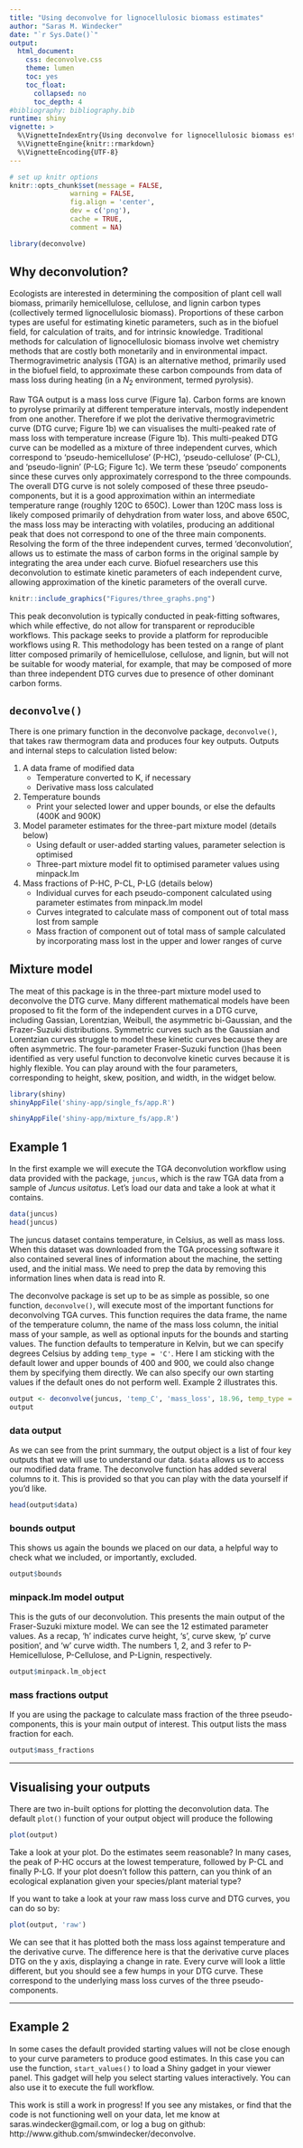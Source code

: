 ```yaml
---
title: "Using deconvolve for lignocellulosic biomass estimates"
author: "Saras M. Windecker"
date: "`r Sys.Date()`"
output:
  html_document:
    css: deconvolve.css
    theme: lumen
    toc: yes
    toc_float:
      collapsed: no
      toc_depth: 4
#bibliography: bibliography.bib
runtime: shiny
vignette: >
  %\VignetteIndexEntry{Using deconvolve for lignocellulosic biomass estimates}
  %\VignetteEngine{knitr::rmarkdown}
  %\VignetteEncoding{UTF-8}
---
```


```r
# set up knitr options
knitr::opts_chunk$set(message = FALSE,
               warning = FALSE,
               fig.align = 'center',
               dev = c('png'),
               cache = TRUE,
               comment = NA)
```

```r
library(deconvolve)
```

## Why deconvolution?

Ecologists are interested in determining the composition of plant cell wall biomass, primarily hemicellulose, cellulose, and lignin carbon types (collectively termed lignocellulosic biomass). Proportions of these carbon types are useful for estimating kinetic parameters, such as in the biofuel field, for calculation of traits, and for intrinsic knowledge. Traditional methods for calculation of lignocellulosic biomass involve wet chemistry methods that are costly both monetarily and in environmental impact. Thermogravimetric analysis (TGA) is an alternative method, primarily used in the biofuel field, to approximate these carbon compounds from data of mass loss during heating (in a $N_2$ environment, termed pyrolysis). 

Raw TGA output is a mass loss curve (Figure 1a). Carbon forms are known to pyrolyse primarily at different temperature intervals, mostly independent from one another. Therefore if we plot the derivative thermogravimetric curve (DTG curve; Figure 1b) we can visualises the multi-peaked rate of mass loss with temperature increase (Figure 1b). This multi-peaked DTG curve can be modelled as a mixture of three independent curves, which correspond to 'pseudo-hemicellulose' (P-HC), 'pseudo-cellulose' (P-CL), and 'pseudo-lignin' (P-LG; Figure 1c). We term these 'pseudo' components since these curves only approximately correspond to the three compounds. The overall DTG curve is not solely composed of these three pseudo-components, but it is a good approximation within an intermediate temperature range (roughly 120C to 650C). Lower than 120C mass loss is likely composed primarily of dehydration from water loss, and above 650C, the mass loss may be interacting with volatiles, producing an additional peak that does not correspond to one of the three main components. Resolving the form of the three independent curves, termed 'deconvolution', allows us to estimate the mass of carbon forms in the original sample by integrating the area under each curve. Biofuel researchers use this deconvolution to estimate kinetic parameters of each independent curve, allowing approximation of the kinetic parameters of the overall curve. 

```r
knitr::include_graphics("Figures/three_graphs.png")
```

This peak deconvolution is typically conducted in peak-fitting softwares, which while effective, do not allow for transparent or reproducible workflows. This package seeks to provide a platform for reproducible workflows using R. This methodology has been tested on a range of plant litter composed primarily of hemicellulose, cellulose, and lignin, but will not be suitable for woody material, for example, that may be composed of more than three independent DTG curves due to presence of other dominant carbon forms. 

## `deconvolve()`

There is one primary function in the deconvolve package, `deconvolve()`, that takes raw thermogram data and produces four key outputs. Outputs and internal steps to calculation listed below: 

1. A data frame of modified data
    - Temperature converted to K, if necessary
    - Derivative mass loss calculated
2. Temperature bounds
    - Print your selected lower and upper bounds, or else the defaults (400K and 900K)
3. Model parameter estimates for the three-part mixture model (details below)
    - Using default or user-added starting values, parameter selection is optimised
    - Three-part mixture model fit to optimised parameter values using minpack.lm
4. Mass fractions of P-HC, P-CL, P-LG (details below)
    - Individual curves for each pseudo-component calculated using parameter estimates from minpack.lm model
    - Curves integrated to calculate mass of component out of total mass lost from sample
    - Mass fraction of component out of total mass of sample calculated by incorporating mass lost in the upper and lower ranges of curve

## Mixture model

The meat of this package is in the three-part mixture model used to deconvolve the DTG curve. Many different mathematical models have been proposed to fit the form of the independent curves in a DTG curve, including Gassian, Lorentzian, Weibull, the asymmetric bi-Gaussian, and the Frazer-Suzuki distributions. Symmetric curves such as the Gaussian and Lorentzian curves struggle to model these kinetic curves because they are often asymmetric. The four-parameter Fraser-Suzuki function (\ref{single-fs})has been identified as very useful function to deconvolve kinetic curves because it is highly flexible. You can play around with the four parameters, corresponding to height, skew, position, and width, in the widget below. 

\begin{equation}
\label{single-fs}
\frac{d\alpha}{dT} = h\ exp\bigg\{-\frac{ln2}{s^2}\Big[ln\Big(1 + 2s \frac{T- p}{w}\Big)\Big]^2\bigg\}
\end{equation}


```r
library(shiny)
shinyAppFile('shiny-app/single_fs/app.R')
```

\begin{equation}
\label{mixture-fs}
\frac{d\alpha}{dT}_{total} = \sum\limits_{i=1}^3 \frac{d\alpha}{dT}_{i}
\end{equation}

```r
shinyAppFile('shiny-app/mixture_fs/app.R')
```

## Example 1

In the first example we will execute the TGA deconvolution workflow using data provided with the package, `juncus`, which is the raw TGA data from a sample of _Juncus usitatus_. Let's load our data and take a look at what it contains. 

``` r
data(juncus)
head(juncus)
```

The juncus dataset contains temperature, in Celsius, as well as mass loss. When this dataset was downloaded from the TGA processing software it also contained several lines of information about the machine, the setting used, and the initial mass. We need to prep the data by removing this information lines when data is read into R. 

The deconvolve package is set up to be as simple as possible, so one function, `deconvolve()`, will execute most of the important functions for deconvolving TGA curves. This function requires the data frame, the name of the temperature column, the name of the mass loss column, the initial mass of your sample, as well as optional inputs for the bounds and starting values. The function defaults to temperature in Kelvin, but we can specify degrees Celsius by adding `temp_type = 'C'`. Here I am sticking with the default lower and upper bounds of 400 and 900, we could also change them by specifying them directly. We can also specify our own starting values if the default ones do not perform well. Example 2 illustrates this. 

```r
output <- deconvolve(juncus, 'temp_C', 'mass_loss', 18.96, temp_type = 'C')
output
```

### data output
As we can see from the print summary, the output object is a list of four key outputs that we will use to understand our data. `$data` allows us to access our modified data frame. The deconvolve function has added several columns to it. This is provided so that you can play with the data yourself if you'd like.

```r
head(output$data)
```

### bounds output
This shows us again the bounds we placed on our data, a helpful way to check what we included, or importantly, excluded.

```r
output$bounds
```

### minpack.lm model output
This is the guts of our deconvolution. This presents the main output of the Fraser-Suzuki mixture model. We can see the 12 estimated parameter values. As a recap, 'h' indicates curve height, 's', curve skew, 'p' curve position', and 'w' curve width. The numbers 1, 2, and 3 refer to P-Hemicellulose, P-Cellulose, and P-Lignin, respectively.

```r
output$minpack.lm_object
```

### mass fractions output
If you are using the package to calculate mass fraction of the three pseudo-components, this is your main output of interest. This output lists the mass fraction for each.

```r
output$mass_fractions
```

<hr>

## Visualising your outputs
There are two in-built options for plotting the deconvolution data. The default `plot()` function of your output object will produce the following

```r
plot(output)
```

Take a look at your plot. Do the estimates seem reasonable? In many cases, the peak of P-HC occurs at the lowest temperature, followed by P-CL and finally P-LG. If your plot doesn't follow this pattern, can you think of an ecological explanation given your species/plant material type?

If you want to take a look at your raw mass loss curve and DTG curves, you can do so by:

```r
plot(output, 'raw')
```

We can see that it has plotted both the mass loss against temperature and the derivative curve. The difference here is that the derivative curve places DTG on the y axis, displaying a change in rate. Every curve will look a little different, but you should see a few humps in your DTG curve. These correspond to the underlying mass loss curves of the three pseudo-components.


<hr>

## Example 2

In some cases the default provided starting values will not be close enough to your curve parameters to produce good estimates. In this case you can use the function, `start_values()` to load a Shiny gadget in your viewer panel. This gadget will help you select starting values interactively. You can also use it to execute the full workflow. 





#######

This work is still a work in progress! If you see any mistakes, or find that the code is not functioning well on your data, let me know at saras.windecker@gmail.com, or log a bug on github: http://www.github.com/smwindecker/deconvolve.

